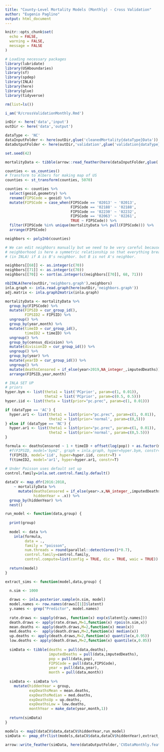 ---
title: "County-Level Mortality Models (Monthly) - Cross Validation"
author: "Eugenio Paglino"
output: html_document
---

```{r, include=F}
knitr::opts_chunk$set(
  echo = FALSE,
  warning = FALSE,
  message = FALSE
)
```

```{r}
# Loading necessary packages
library(lubridate)
library(USAboundaries)
library(sf)
library(spdep)
library(INLA)
library(here)
library(glue)
library(tidyverse)
```

```{r}
rm(list=ls())

i_am('R/crossValidationMonthly.Rmd')

inDir <- here('data','input')
outDir <- here('data','output')

dataType <- 'NC'
dataInputFolder <- here(outDir,glue('cleanedMortality{dataType}Data'))
dataOutputFolder <- here(outDir,'validation',glue('validation{dataType}'))

set.seed(42)
```

```{r}
mortalityData <- tibble(arrow::read_feather(here(dataInputFolder,glue('{dataType}MonthlyData.feather'))))
```

```{r}
counties <- us_counties()
# Transform to Albers for making map of US
counties <- st_transform(counties, 5070)

counties <- counties %>%
  select(geoid,geometry) %>%
  rename(FIPSCode = geoid) %>%
  mutate(FIPSCode = case_when(FIPSCode == '02013' ~ '02013',
                              FIPSCode == '02188' ~ '02188',
                              FIPSCode == '02230' ~ '02232',
                              FIPSCode == '02063' ~ '02261',
                              TRUE ~ FIPSCode)) %>%
  filter(FIPSCode %in% unique(mortalityData %>% pull(FIPSCode))) %>%
  arrange(FIPSCode)
```

```{r}
neighbors <- poly2nb(counties)

# We can edit neighbors manually but we need to be very careful because
# neighborhood is here a symmetric relationship so that everything breaks
# (in INLA) if A is B's neighbor. but B is not A's neighbor.

neighbors[[68]] <- as.integer(c(70))
neighbors[[71]] <- as.integer(c(70))
neighbors[[70]] <- sort(as.integer(c(neighbors[[70]], 68, 71)))

nb2INLA(here(outDir,'neighbors.graph'),neighbors)
inla.graph <- inla.read.graph(here(outDir,'neighbors.graph'))
adj.matrix <- inla.graph2matrix(inla.graph)
```

```{r}
mortalityData <- mortalityData %>%
  group_by(FIPSCode) %>%
  mutate(FIPSID = cur_group_id(),
         FIPSID2 = FIPSID) %>%
  ungroup() %>%
  group_by(year,month) %>%
  mutate(timeID = cur_group_id(),
         timeID2 = timeID) %>%
  ungroup() %>%
  group_by(census_division) %>%
  mutate(divisionID = cur_group_id()) %>%
  ungroup() %>%
  group_by(year) %>%
  mutate(yearID = cur_group_id()) %>%
  ungroup() %>%
  mutate(deathsCensored = if_else(year>2019,NA_integer_,imputedDeaths)) %>%
  arrange(FIPSID,year,month)
```

```{r}
# INLA SET UP
# priors
hyper.bym <- list(theta1 = list('PCprior', param=c(1, 0.01)), 
                  theta2 = list('PCprior', param=c(0.5, 0.5)))
hyper.iid <- list(theta = list(prior="pc.prec", param=c(1, 0.01)))

if (dataType == 'AC') {
  hyper.ar1 <- list(theta1 = list(prior="pc.prec", param=c(1, 0.01)),
                    theta2 = list(prior='normal', param=c(0,5)))
} else if (dataType == 'NC') {
  hyper.ar1 <- list(theta1 = list(prior="pc.prec", param=c(1, 0.01)),
                    theta2 = list(prior='normal', param=c(0,5.5)))
}

formula <- deathsCensored ~ 1 + timeID + offset(log(pop)) + as.factor(month) +
  #f(FIPSID, model='bym2', graph = inla.graph, hyper=hyper.bym, constr=T, scale.model = T) + 
  f(FIPSID, model='iid', hyper=hyper.iid, constr=T) + 
  f(timeID2, model='ar1', hyper=hyper.ar1, constr=T)
                                
# Under Poisson uses default set up
control.family=inla.set.control.family.default()
```

```{r}
dataCV <- map_dfr(2016:2018,
    ~ mortalityData %>%
      mutate(deathsCensored = if_else(year>.x,NA_integer_,imputedDeaths),
             hiddenYear = .x)) %>%
  group_by(hiddenYear) %>%
  nest()
```

```{r}
run_model <- function(data,group) {
  
  print(group)
  
  model <- data %>%
    inla(formula,
         data = .,
         family = "poisson",
         num.threads = round(parallel::detectCores()*0.7),
         control.family=control.family,
         control.compute=list(config = TRUE, dic = TRUE, waic = TRUE))
  
  return(model)
}
```

```{r}
extract_sims <- function(model,data,group) {

  n.sim <- 1000
  
  draws <- inla.posterior.sample(n.sim, model)
  model.names <- row.names(draws[[1]]$latent)
  y.names <- grep("Predictor", model.names)
  
  rate.draws <- sapply(draws, function(x) exp(x$latent[y.names]))
  death.draws <- apply(rate.draws,M=1,function(x) rpois(n.sim,x))
  mean.deaths <- apply(death.draws,M=2,function(x) mean(x))
  med.deaths <-  apply(death.draws,M=2,function(x) median(x))
  up.deaths <- apply(death.draws,M=2,function(x) quantile(x,0.95))
  low.deaths <- apply(death.draws,M=2,function(x) quantile(x,0.05))
  
  simData <- tibble(deaths = pull(data,deaths),
                    imputedDeaths = pull(data,imputedDeaths),
                    pop = pull(data,pop),
                    FIPSCode = pull(data,FIPSCode),
                    year = pull(data,year),
                    month = pull(data,month))
  
  simData <- simData %>%
    mutate(hiddenYear = group,
           expDeathsMean = mean.deaths,
           expDeathsMedian = med.deaths,
           expDeathsUp = up.deaths,
           expDeathsLow = low.deaths,
           monthYear = make_date(year,month,1))
  
  return(simData)
}
```

```{r}
models <- map2(dataCV$data,dataCV$hiddenYear,run_model)
simData <- pmap_dfr(list(models,dataCV$data,dataCV$hiddenYear),extract_sims)
```

```{r}
arrow::write_feather(simData, here(dataOutputFolder,'CVDataMonthly.feather'))
```
